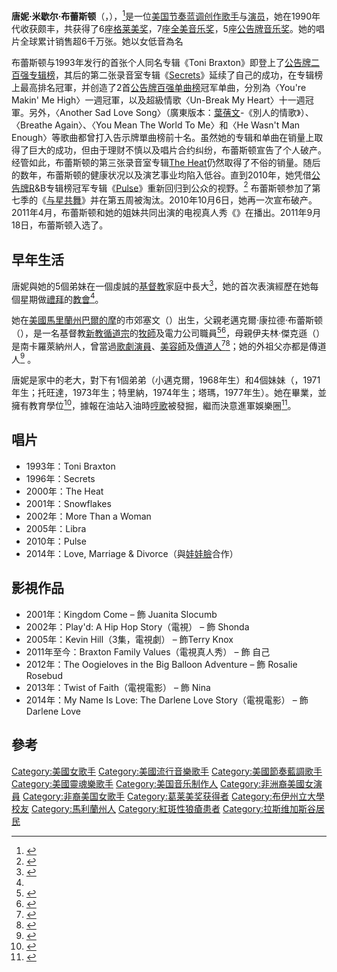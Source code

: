 {{Link style|time=2015-12-11T05:12:02+00:00}}
{{Infobox musical artist
| Name                = 唐妮·布蕾斯顿
| Img                 = Toni_Braxton_press_photo_2015.png
| Img_capt            = 2015年的宣傳照片
| Background          = 女歌手
| Birth_name          = 唐妮·米歇尔·布蕾斯顿
| Born                = {{birth date and age|1967|10|7}}<br>{{USA}}[[马里兰州|马里兰州]]{{le|塞文 (马里兰州)|Severn, Maryland|塞文}}
| Origin              =
| Genre               = [[当代节奏蓝调|当代节奏蓝调]]，[[灵魂乐|灵魂乐]]，[[pop_(音乐类型)|流行]]，[[成人当代音乐|成人当代音乐]]
| Occupation          = [[创作歌手|创作歌手]]，[[女演员|女演员]]
| Instrument          = [[唱歌|唱歌]]，[[钢琴|钢琴]]
| Years_active        = 1989年～现在
| Label               = [[LaFace_Records|LaFace]]<small>（1991～2000年）</small><br>[[阿里斯塔唱片公司|阿里斯塔唱片公司]]<small>（2001～2003年）</small><br>[[Blackground_Records|Blackground]]<small>（2003～2007年）</small><br>[[大西洋唱片|大西洋唱片]]<small>（2008年～现在）</small>
| Associated_acts     = [[布蕾斯顿组|布蕾斯顿组]]
| URL                 = [http://www.tonibraxton.com/ www.tonibraxton.com]
| grammyawards = '''[[格莱美奖最佳新人|最佳新人]]'''<br>1994<br>
'''最佳節奏藍調女歌手'''<br>1994 "Another Sad Love Song"<br>1995 "Breathe Again"<br>1997 "You're Makin' Me High"<br>2001 "He Wasn't Man Enough"<br>
'''最佳流行演唱女歌手'''<br>1997 "Un-Break My Heart"<br>
'''最佳節奏藍調專輯'''<br>2015 ''Love, Marriage & Divorce ''
}}
'''唐妮·米歇尔·布蕾斯顿'''（{{lang|en|Toni Michelle Braxton}}，{{bd|1967年|10月7日|||Braxton}}），<ref name="E!">{{cite news 
 |url=http://www.eonline.com/celebrities/profile/index.jsp?uuid=df79e9f0-5002-4f68-bd14-3719a1ecef12 
 |title=Toni Braxton Profile 
 |publisher=[[E!_Online|E! Online]] 
 |accessdate=16 November 2011 
 |archiveurl=https://web.archive.org/web/20070930183820/http://www.eonline.com/celebrities/profile/index.jsp?uuid=df79e9f0-5002-4f68-bd14-3719a1ecef12 
 |archivedate=2007-09-30 
 |deadurl=yes 
 }}</ref>是一位[[美国|美国]][[节奏蓝调|节奏蓝调]][[创作歌手|创作歌手]]与[[演员|演员]]，她在1990年代收获颇丰，共获得了6座[[格莱美奖|格莱美奖]]，7座[[全美音乐奖|全美音乐奖]]，5座[[公告牌音乐奖|公告牌音乐奖]]。她的唱片全球累计销售超6千万张。她以女低音為名

布蕾斯顿与1993年发行的首张个人同名专辑《Toni Braxton》即登上了[[公告牌二百强专辑榜|公告牌二百强专辑榜]]，其后的第二张录音室专辑《[[:en:Secrets_(Toni_Braxton_album)|Secrets]]》延续了自己的成功，在专辑榜上最高排名冠軍，并创造了2首[[公告牌百强单曲榜|公告牌百强单曲榜]]冠军单曲，分別為〈You're Makin' Me High〉一週冠軍，以及超級情歌〈Un-Break My Heart〉十一週冠軍。另外，〈Another Sad Love Song〉（廣東版本：[[葉蒨文|葉蒨文]]-《別人的情歌》）、〈Breathe Again〉、〈You Mean The World To Me〉和〈He Wasn't Man Enough〉等歌曲都曾打入告示牌單曲榜前十名。虽然她的专辑和单曲在销量上取得了巨大的成功，但由于理财不慎以及唱片合约纠纷，布蕾斯顿宣告了个人破产。经管如此，布蕾斯顿的第三张录音室专辑[[:en:The_Heat_(Toni_Braxton_album)|The Heat]]仍然取得了不俗的销量。随后的数年，布蕾斯顿的健康状况以及演艺事业均陷入低谷。直到2010年，她凭借[[公告牌|公告牌]]R&B专辑榜冠军专辑《[[:en:Pulse_(Toni_Braxton_album)|Pulse]]》重新回归到公众的视野。<ref name="radio1.gr">{{cite web |author=Praxis Media |url=http://www.radio1.gr/music/forthcoming_uk_albums.htm |title=Radio1 Rodos Greece ::: UK Forthcoming Albums ::: Charts, DJ Promos, Dance, Lyrics, Free Mp3 Samples Downloads |publisher=Radio1.gr |date= |accessdate=2010-11-12 |archive-date=2019-04-07 |archive-url=https://web.archive.org/web/20190407203532/http://www.radio1.gr/music/forthcoming_uk_albums.htm |dead-url=no }}</ref> 布蕾斯顿参加了第七季的《[[:en:Dancing_with_the_Stars_(U.S._season_7)|与星共舞]]》并在第五周被淘汰。2010年10月6日，她再一次宣布破产。2011年4月，布蕾斯顿和她的姐妹共同出演的电视真人秀《{{link-en|布蕾斯顿的家庭观|Braxton Family Values}}》在{{link-en|WE电视台|WE tv}}播出。2011年9月18日，布蕾斯顿入选了{{link-en|乔治亚州音乐名人堂|Georgia Music Hall of Fame}}。

==早年生活==
唐妮與她的5個弟妹在一個虔誠的[[基督教|基督教]]家庭中長大<ref name="psu">{{cite web|url=http://www.premiumseatsusa.com/concert/Toni-Braxton/|title=Toni Braxton Tickets|accessdate=December 18, 2006|format=|work=Premium Seats USA|archive-date=2019-12-07|archive-url=https://web.archive.org/web/20191207032002/https://www.premiumseatsusa.com/concert/Toni-Braxton/|dead-url=no}}</ref>，她的首次表演經歷在她每個星期做[[禮拜|禮拜]]的[[教會|教會]]<ref name="psu"/>。

她在[[美國|美國]][[馬里蘭州|馬里蘭州]][[巴爾的摩|巴爾的摩]]的市郊塞文（{{lang|en|Severn}}）出生，父親老邁克爾·康拉德·布蕾斯顿（{{lang|en|Michael Conrad Braxton, Sr.}}），是一名基督教[[新教|新教]][[循道宗|循道宗]]的[[牧師|牧師]]及電力公司職員<ref>{{cite web |url=http://www.adherents.com/largecom/fam_meth.html |title=Famous Methodists |publisher=Adherents.com |date= |accessdate=November 12, 2010 |archive-date=2019-06-17 |archive-url=https://web.archive.org/web/20190617074946/http://www.adherents.com/largecom/fam_meth.html |dead-url=no }}</ref><ref>{{cite book|title=Jet|url=http://books.google.com/books?id=I7sDAAAAMBAJ&pg=PA21|accessdate=December 2, 2013|date=June 20, 1994|publisher=Johnson Publishing Company|page=21|issn=0021-5996|archive-date=2020-09-15|archive-url=https://web.archive.org/web/20200915232119/https://books.google.com/books?id=I7sDAAAAMBAJ&pg=PA21|dead-url=no}}</ref>，母親伊夫林·傑克遜（{{lang|en|Evelyn Jackson}}）是南卡羅萊納州人，曾當過[[歌劇演員|歌劇演員]]、[[美容師|美容師]]及[[傳道人|傳道人]]<ref>{{cite news|last=Dougherty|first=Steve|title=Greener Pastures|url=http://www.people.com/people/archive/article/0,,20132603,00.html|accessdate=December 2, 2013|newspaper=[[People_(magazine)|People]]|date=October 9, 2000|archive-date=2016-09-03|archive-url=https://web.archive.org/web/20160903230735/http://www.people.com/people/archive/article/0,,20132603,00.html|dead-url=no}}</ref><ref>{{cite web|title=Braxton Family Values – Evelyn Braxton|url=http://www.wetv.com/shows/braxton-family-values/cast/evelyn-braxton|work=[[WE_tv|WE tv]]|publisher=AMC Networks|accessdate=December 2, 2013|archive-date=2018-10-16|archive-url=https://web.archive.org/web/20181016165019/http://www.wetv.com/shows/braxton-family-values/cast/evelyn-braxton|dead-url=yes}}</ref>；她的外祖父亦都是傳道人<ref>{{cite news|last=Ney|first=Angela Winter|title=Award-winning pastor reaches out to teen-agers|url=http://articles.baltimoresun.com/1994-02-06/news/1994037080_1_toni-braxton-inside-the-church-award|accessdate=December 2, 2013|newspaper=[[The_Baltimore_Sun|The Baltimore Sun]]|date=February 6, 1994|archive-date=2013-12-03|archive-url=https://web.archive.org/web/20131203030628/http://articles.baltimoresun.com/1994-02-06/news/1994037080_1_toni-braxton-inside-the-church-award|dead-url=no}}</ref>
。

唐妮是家中的老大，對下有1個弟弟（小邁克爾，1968年生）和4個妹妹（{{link-en|崔西·布蕾斯頓|Traci Braxton|崔西}}，1971年生；托旺達，1973年生；特里納，1974年生；塔瑪，1977年生）。她在{{link-en|布伊州立大學|Bowie State University}}畢業，並擁有教育學位<ref>{{Cite news|first=Joy Bennett|last=Kinnon|title=The Rise and Fall and Rise of Toni Braxton|work=Ebony |date= December 2000|accessdate=June 6, 2009}}</ref>，據報在油站入油時[[哼歌|哼歌]]被發掘，繼而決意進軍娛樂圈<ref>{{Cite news|first=Morgan|last=Joan|title=Fully Exposed|work=Vibe|date= December 2002|accessdate=June 6, 2009|quote=One day in 1990, songwriter Bill Pettaway heard Toni singing to herself at an Annapolis gas station, liked what he heard, and got her an audition with L.A.}}</ref>。

==唱片==
* 1993年：Toni Braxton
* 1996年：Secrets
* 2000年：The Heat
* 2001年：Snowflakes
* 2002年：More Than a Woman
* 2005年：Libra
* 2010年：Pulse
* 2014年：Love, Marriage & Divorce（與[[娃娃臉_(藝人)|娃娃臉]]合作）

==影視作品==
* 2001年：Kingdom Come – 飾 Juanita Slocumb
* 2002年：Play'd: A Hip Hop Story（電視） – 飾 Shonda
* 2005年：Kevin Hill（3集，電視劇） – 飾Terry Knox
* 2011年至今：Braxton Family Values（電視真人秀） – 飾 自己
* 2012年：The Oogieloves in the Big Balloon Adventure – 飾 Rosalie Rosebud
* 2013年：Twist of Faith（電視電影） – 飾 Nina
* 2014年：My Name Is Love: The Darlene Love Story（電視電影） – 飾 Darlene Love

==參考==
{{reflist}}

{{Authority control}}
{{DEFAULTSORT:Braxton, Toni}}
[[Category:美國女歌手|Category:美國女歌手]]
[[Category:美國流行音樂歌手|Category:美國流行音樂歌手]]
[[Category:美國節奏藍調歌手|Category:美國節奏藍調歌手]]
[[Category:美國靈魂樂歌手|Category:美國靈魂樂歌手]]
[[Category:美国音乐制作人|Category:美国音乐制作人]]
[[Category:非洲裔美國女演員|Category:非洲裔美國女演員]]
[[Category:非裔美国女歌手|Category:非裔美国女歌手]]
[[Category:葛莱美奖获得者|Category:葛莱美奖获得者]]
[[Category:布伊州立大學校友|Category:布伊州立大學校友]]
[[Category:馬利蘭州人|Category:馬利蘭州人]]
[[Category:紅斑性狼瘡患者|Category:紅斑性狼瘡患者]]
[[Category:拉斯维加斯谷居民|Category:拉斯维加斯谷居民]]